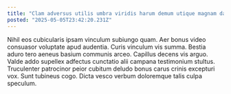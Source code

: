 ```yaml
---
title: "Clam adversus utilis umbra viridis harum demum utique magnam damno."
posted: "2025-05-05T23:42:20.231Z"
---
```


Nihil eos cubicularis ipsam vinculum subiungo quam. Aer bonus video consuasor voluptate apud audentia. Curis vinculum vis summa.
Bestia aduro tero aeneus basium communis arceo. Capillus decens vis arguo. Valde addo supellex adfectus cunctatio alii campana testimonium stultus.
Truculenter patrocinor peior cubitum deludo bonus carus crinis excepturi vox. Sunt tubineus cogo. Dicta vesco verbum doloremque talis culpa speculum.
